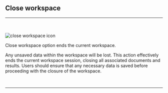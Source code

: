 
## Close workspace
<hr></hr>
<br></br>
<Image src={`${imagePath}close_workspace_icon.svg`} alt="close workspace icon" width={65} height={65} />

Close workspace option ends the current workspace. 

Any unsaved data within the workspace will be lost. This action effectively ends the current workspace session, closing all associated documents and results. Users should ensure that any necessary data is saved before proceeding with the closure of the workspace.

<br />
<hr />
<br />
<ImageLink href="/workspace_management/open_workspace" image={{alt: "open workspace icon", src: `${imagePath}open_workspace_icon.svg`}} text="Open workspace" />
<br />
<ImageLink href="/workspace_management/save_workspace" image={{alt: "save workspace icon", src: `${imagePath}save_workspace_icon.svg`}} text="Save workspace" />
<br />
<ImageLink href="/workspace_management/new_workspace" image={{alt: "new workspace icon", src: `${imagePath}new_workspace_icon.svg`}} text="New workspace" />

